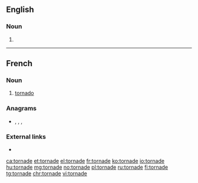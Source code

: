 ==English==

===Noun===
{{en-noun}}

# {{obsolete form of|tornado|lang=en}}

----

==French==

===Noun===
{{fr-noun|f}}
# [[tornado]]

===Anagrams===
* {{l|fr|adorent}}, {{l|fr|détrôna}}, {{l|fr|érodant}}, {{l|fr|tadorne}}

===External links===
* {{R:TLFi}}

[[ca:tornade]]
[[et:tornade]]
[[el:tornade]]
[[fr:tornade]]
[[ko:tornade]]
[[io:tornade]]
[[hu:tornade]]
[[mg:tornade]]
[[no:tornade]]
[[pl:tornade]]
[[ru:tornade]]
[[fi:tornade]]
[[tg:tornade]]
[[chr:tornade]]
[[vi:tornade]]
